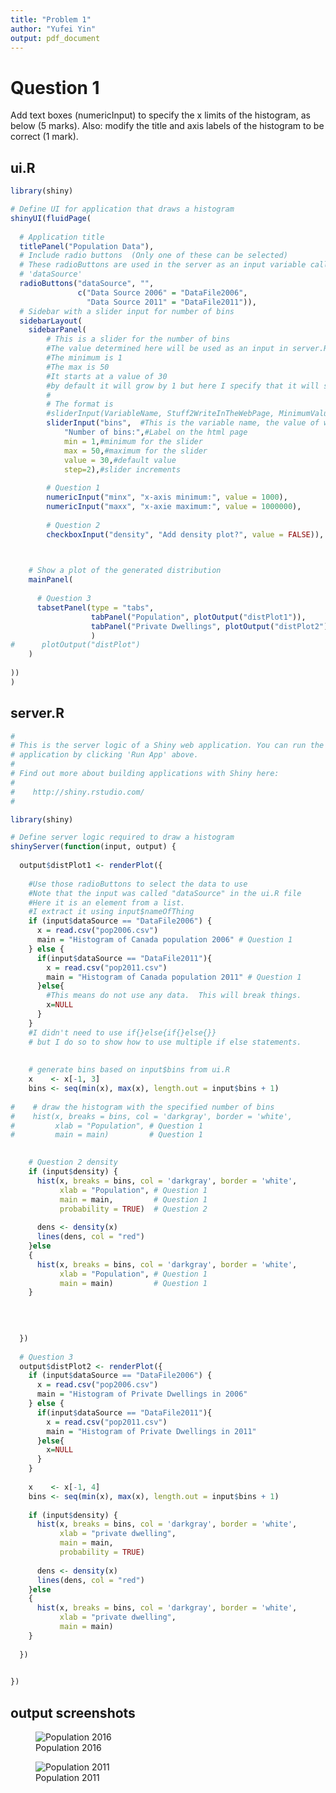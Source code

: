 ---
title: "Problem 1"
author: "Yufei Yin"
output: pdf_document
---

# Question 1

Add text boxes (numericInput) to specify the x limits of the histogram, as below (5 marks). Also: modify the title and axis labels of the histogram to be correct (1 mark).

## ui.R
```{r,eval=FALSE}
library(shiny)

# Define UI for application that draws a histogram
shinyUI(fluidPage(
  
  # Application title
  titlePanel("Population Data"),
  # Include radio buttons  (Only one of these can be selected)
  # These radioButtons are used in the server as an input variable called
  # 'dataSource'
  radioButtons("dataSource", "",
               c("Data Source 2006" = "DataFile2006",
                 "Data Source 2011" = "DataFile2011")),
  # Sidebar with a slider input for number of bins 
  sidebarLayout(
    sidebarPanel(
        # This is a slider for the number of bins
        #The value determined here will be used as an input in server.R
        #The minimum is 1
        #The max is 50
        #It starts at a value of 30
        #by default it will grow by 1 but here I specify that it will step by 2
        #
        # The format is
        #sliderInput(VariableName, Stuff2WriteInTheWebPage, MinimumValue,MaxValue,Default,StepIncrement)
        sliderInput("bins",  #This is the variable name, the value of which is determined by the slider.
            "Number of bins:",#Label on the html page
            min = 1,#minimum for the slider
            max = 50,#maximum for the slider
            value = 30,#default value
            step=2),#slider increments
        
        # Question 1
        numericInput("minx", "x-axis minimum:", value = 1000),
        numericInput("maxx", "x-axie maximum:", value = 1000000),
        
        # Question 2
        checkboxInput("density", "Add density plot?", value = FALSE)),
    


    # Show a plot of the generated distribution
    mainPanel(
       
      # Question 3
      tabsetPanel(type = "tabs",
                  tabPanel("Population", plotOutput("distPlot1")),
                  tabPanel("Private Dwellings", plotOutput("distPlot2"))
                  )
#      plotOutput("distPlot")
    )
  
))
)

```

\bigskip

## server.R
```{r,eval=FALSE}
#
# This is the server logic of a Shiny web application. You can run the 
# application by clicking 'Run App' above.
#
# Find out more about building applications with Shiny here:
# 
#    http://shiny.rstudio.com/
#

library(shiny)

# Define server logic required to draw a histogram
shinyServer(function(input, output) {
   
  output$distPlot1 <- renderPlot({
   
    #Use those radioButtons to select the data to use
    #Note that the input was called "dataSource" in the ui.R file
    #Here it is an element from a list.
    #I extract it using input$nameOfThing
    if (input$dataSource == "DataFile2006") {
      x = read.csv("pop2006.csv")
      main = "Histogram of Canada population 2006" # Question 1
    } else {
      if(input$dataSource == "DataFile2011"){
        x = read.csv("pop2011.csv")
        main = "Histogram of Canada population 2011" # Question 1
      }else{
        #This means do not use any data.  This will break things.
        x=NULL
      }
    }
    #I didn't need to use if{}else{if{}else{}}
    # but I do so to show how to use multiple if else statements.
    
    
    # generate bins based on input$bins from ui.R
    x    <- x[-1, 3] 
    bins <- seq(min(x), max(x), length.out = input$bins + 1)
    
#    # draw the histogram with the specified number of bins
#    hist(x, breaks = bins, col = 'darkgray', border = 'white',
#         xlab = "Population", # Question 1
#         main = main)         # Question 1

    
    # Question 2 density
    if (input$density) {
      hist(x, breaks = bins, col = 'darkgray', border = 'white',
           xlab = "Population", # Question 1
           main = main,         # Question 1      
           probability = TRUE)  # Question 2
      
      dens <- density(x)
      lines(dens, col = "red")
    }else
    {
      hist(x, breaks = bins, col = 'darkgray', border = 'white',
           xlab = "Population", # Question 1
           main = main)         # Question 1
    }
    
    

    
  })
  
  # Question 3
  output$distPlot2 <- renderPlot({
    if (input$dataSource == "DataFile2006") {
      x = read.csv("pop2006.csv")
      main = "Histogram of Private Dwellings in 2006" 
    } else {
      if(input$dataSource == "DataFile2011"){
        x = read.csv("pop2011.csv")
        main = "Histogram of Private Dwellings in 2011" 
      }else{
        x=NULL
      }
    }
  
    x    <- x[-1, 4] 
    bins <- seq(min(x), max(x), length.out = input$bins + 1)
    
    if (input$density) {
      hist(x, breaks = bins, col = 'darkgray', border = 'white',
           xlab = "private dwelling", 
           main = main,               
           probability = TRUE)  
      
      dens <- density(x)
      lines(dens, col = "red")
    }else
    {
      hist(x, breaks = bins, col = 'darkgray', border = 'white',
           xlab = "private dwelling", 
           main = main)         
    }
      
  })

  
})

```

\bigskip

## output screenshots

![Population 2016](D:/Simon Fraser University\2021 spring\STAT 240\Assignments\Lab07\Q1_1.png)

![Population 2011](D:/Simon Fraser University\2021 spring\STAT 240\Assignments\Lab07\Q1_2.png)









